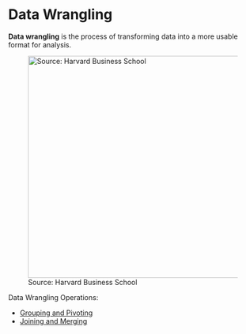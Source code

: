 # Data Wrangling

**Data wrangling** is the process of transforming data into a more usable format for analysis.

![Source: Harvard Business School](https://online.hbs.edu/PublishingImages/data-wrangling-vs-data-cleaning.png){height=450}


<!--
![](https://online.hbs.edu/PublishingImages/6-steps-of-data-wrangling.png)
-->

Data Wrangling Operations:

  + [Grouping and Pivoting](./grouping-pivoting.qmd)
  + [Joining and Merging](./joining-merging-old.ipynb)
